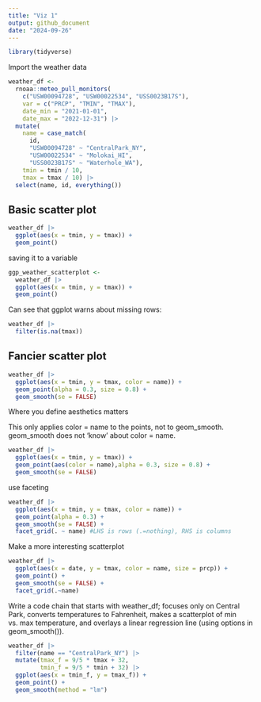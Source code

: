 ```yaml
---
title: "Viz 1"
output: github_document
date: "2024-09-26"
---
```


```r
library(tidyverse)
```

Import the weather data
```r
weather_df <- 
  rnoaa::meteo_pull_monitors(
    c("USW00094728", "USW00022534", "USS0023B17S"),
    var = c("PRCP", "TMIN", "TMAX"), 
    date_min = "2021-01-01",
    date_max = "2022-12-31") |>
  mutate(
    name = case_match(
      id, 
      "USW00094728" ~ "CentralPark_NY", 
      "USW00022534" ~ "Molokai_HI",
      "USS0023B17S" ~ "Waterhole_WA"),
    tmin = tmin / 10,
    tmax = tmax / 10) |>
  select(name, id, everything())
```

## Basic scatter plot

```r
weather_df |>
  ggplot(aes(x = tmin, y = tmax)) + 
  geom_point()
```

saving it to a variable

```r
ggp_weather_scatterplot <- 
  weather_df |> 
  ggplot(aes(x = tmin, y = tmax)) + 
  geom_point()
```

Can see that ggplot warns about missing rows:

```r
weather_df |>
  filter(is.na(tmax))
```

## Fancier scatter plot

```r
weather_df |> 
  ggplot(aes(x = tmin, y = tmax, color = name)) + 
  geom_point(alpha = 0.3, size = 0.8) +
  geom_smooth(se = FALSE)
```

Where you define aesthetics matters

This only applies color = name to the points, not to geom_smooth. geom_smooth does not 'know' about color = name.
```r
weather_df |> 
  ggplot(aes(x = tmin, y = tmax)) + 
  geom_point(aes(color = name),alpha = 0.3, size = 0.8) +
  geom_smooth(se = FALSE)
```

use faceting
```r
weather_df |>
  ggplot(aes(x = tmin, y = tmax, color = name)) + 
  geom_point(alpha = 0.3) + 
  geom_smooth(se = FALSE) +
  facet_grid(. ~ name) #LHS is rows (.=nothing), RHS is columns
```

Make a more interesting scatterplot
```r
weather_df |>
  ggplot(aes(x = date, y = tmax, color = name, size = prcp)) +
  geom_point() +
  geom_smooth(se = FALSE) +
  facet_grid(.~name)
```

Write a code chain that starts with weather_df; focuses only on Central Park, converts temperatures to Fahrenheit, makes a scatterplot of min vs. max temperature, and overlays a linear regression line (using options in geom_smooth()).

```r
weather_df |>
  filter(name == "CentralPark_NY") |>
  mutate(tmax_f = 9/5 * tmax + 32,
         tmin_f = 9/5 * tmin + 32) |>
  ggplot(aes(x = tmin_f, y = tmax_f)) + 
  geom_point() +
  geom_smooth(method = "lm")
```










